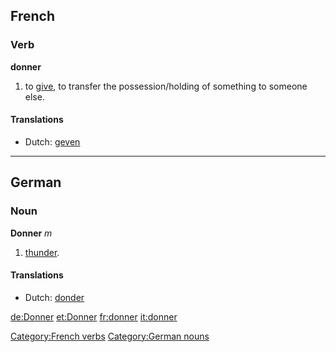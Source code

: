 ==French==
===Verb===
'''donner'''

# to [[give]], to transfer the possession/holding of something to someone else.

====Translations====
*Dutch: [[geven]]

----

==German==
===Noun===
'''Donner''' ''m''

# [[thunder]].

====Translations====
*Dutch: [[donder]]

[[Category:French verbs]]
[[Category:German nouns]]

[[de:Donner]]
[[et:Donner]]
[[fr:donner]]
[[it:donner]]